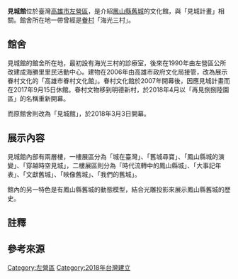 {{Coord|22.676929|120.291355|display=title}}
'''見城館'''位於臺灣[[高雄市|高雄市]][[左營區|左營區]]，是介紹[[鳳山縣舊城|鳳山縣舊城]]的文化館，與「見城計畫」{{NoteTag|見城計畫是高雄市政府文化局所提出，計畫重建鳳山縣舊城的計畫，全稱「左營舊城見城計畫」{{r|陸}}{{r|再}}。}}相關{{r|見}}。館舍所在地一帶曾經是[[左營海軍眷村|眷村]]「海光三村」{{r|王}}{{r|黃}}。

== 館舍 ==
見城館的館舍所在地，最初設有海光三村的診療室，後來在1990年由左營區公所改建成海勝里里民活動中心{{r|見}}{{r|王}}{{r|黃}}。建物在2006年由高雄市政府文化局接管，改為展示眷村文化的「高雄市眷村文化館」{{r|見}}{{r|王}}{{r|黃}}。眷村文化館於2007年開幕後，因應見城計畫而在2017年9月15日休館{{r|見}}。眷村文物移到明德新村，於2018年4月以「再見捌捌陸園區」的名稱重新開幕{{r|見}}{{r|黃}}。

而原館舍則改為「見城館」，於2018年3月3日開幕{{r|見}}。

== 展示內容 ==
見城館內部有兩層樓，一樓展區分為「城在臺灣」、「舊城尋寶」、「鳳山縣城的演變」、「穿越時空見城」，二樓展區則分為「時代流轉中的鳳山縣城」、「大事記年表」、「文獻舊城」、「映像舊城」、「我們的舊城」{{r|見}}{{r|黃}}。

館內的另一特色是有鳳山縣舊城的動態模型，結合光雕投影來展示鳳山縣舊城的歷史{{r|見}}{{r|黃}}。

== 註釋 ==
{{NoteFoot}}

== 參考來源 ==
{{reflist|refs=
<ref name="見">{{cite web |url=https://oldcity.khcc.gov.tw/home02.aspx?ID=$9013&IDK=2&EXEC=L |title=關於館舍 |work=見城 |publisher=高雄市政府文化局 |access-date=2020-10-24 |archive-date=2020-11-25 |archive-url=https://web.archive.org/web/20201125105100/https://oldcity.khcc.gov.tw/home02.aspx?ID=$9013&IDK=2&EXEC=L |dead-url=no }}</ref>
<ref name="再">{{cite web |url=https://www.rhs-moc.tw/index.php?inter=project&did=5 |title=左營舊城見城計畫 |work=再造歷史現場 |publisher=文化部 |access-date=2020-10-24 |archive-date=2020-10-27 |archive-url=https://web.archive.org/web/20201027183232/https://www.rhs-moc.tw/index.php?inter=project&did=5 |dead-url=no }}</ref>
<ref name="王">{{cite book|author=王御風 |title=《高雄雙城記 左營聯鳳山》 |publisher=高雄市政府文化局、玉山社 |date=2012-08 |isbn=978-986-03-2715-1 |pages=56}}</ref>
<ref name="黃">{{cite book|author=黃清琦 |title=《漫步左營舊城 歷史地圖集》 |publisher=高雄市政府文化局、蔚藍文化 |date=2019-12 |isbn=978-986-5504-04-5 |pages=111、112}}</ref>
<ref name="陸">{{cite book|author=陸傳傑 |title=《舊城尋路 探訪左營舊城，重現近代台灣歷史記憶》 |publisher=高雄市政府文化局、木馬文化 |date=2017-12 |isbn=978-986-05-4668-2 |pages=184-188}}</ref>
}}

{{高雄市政府文化局暨高雄市文化行政法人所屬展場館}}

[[Category:左營區|Category:左營區]]
[[Category:2018年台灣建立|Category:2018年台灣建立]]